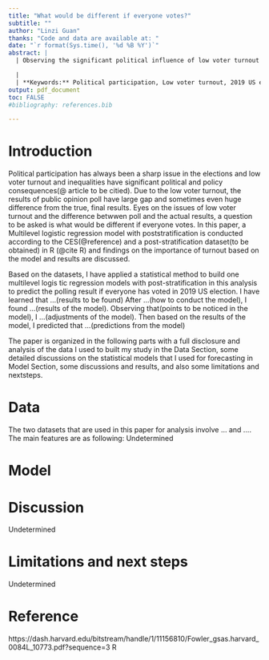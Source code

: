 ```yaml
---
title: "What would be different if everyone votes?"
subtitle: ""
author: "Linzi Guan"
thanks: "Code and data are available at: "
date: "`r format(Sys.time(), '%d %B %Y')`"
abstract: |
  | Observing the significant political influence of low voter turnout and huge different between the predicted results of election in polls and in real world, this paper analyses the issues of low voter turnout and aims to find what would be different if everyone votes. Datasets about ... are obtained, cleaned and analysed with a statistical Multilevel regression model with post stratification. Based on the model, ... is found. The results and the study appeal for politicans to predict the final results of the election taking everyones' vote and thus to come up policies that call people to vote. 

  |
  | **Keywords:** Political participation, Low voter turnout, 2019 US eletion, TBD
output: pdf_document
toc: FALSE
#bibliography: references.bib

---
```


# Introduction

Political participation has always been a sharp issue in the elections and low voter turnout and inequalities have significant political and policy consequences(@ article to be citied). Due to the low voter turnout, the results of public opinion poll have large gap and sometimes even huge difference from the true, final results. Eyes on the issues of low voter turnout and the difference betwwen poll and the actual results, a question to be asked is what would be different if everyone votes. In this paper, a Multilevel logistic regression model with poststratification is conducted according to the CES(@reference) and a post-stratification dataset(to be obtained) in R (@cite R) and findings on the importance of turnout based on the model and results are discussed. 

Based on the datasets, I have applied a statistical method to build one multilevel logis tic regression models with post-stratification in this analysis to predict the polling result if everyone has voted in 2019 US election. I have learned that ...(results to be found) After ...(how to conduct the model), I found ...(results of the model). Observing that(points to be noticed in the model), I ...(adjustments of the model). Then based on the results of the model, I predicted that ...(predictions from the model)

The paper is organized in the following parts with a full disclosure and analysis of the data I used to built my study in the Data Section, some detailed discussions on the statistical models that I used for forecasting in Model Section, some discussions and results, and also some limitations and nextsteps.

# Data

The two datasets that are used in this paper for analysis involve ... and .... The main features are as following:
Undetermined

# Model

# Discussion
Undetermined

# Limitations and next steps
Undetermined

# Reference
https://dash.harvard.edu/bitstream/handle/1/11156810/Fowler_gsas.harvard_0084L_10773.pdf?sequence=3
R